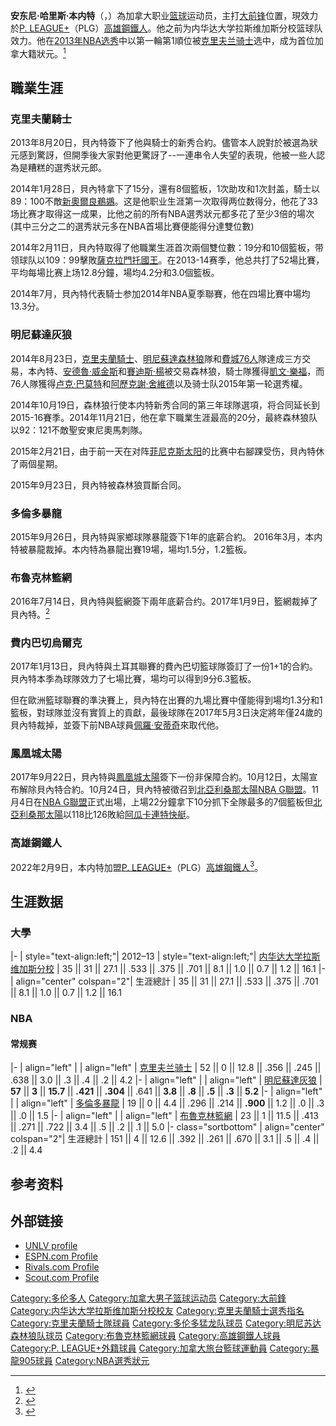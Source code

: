 {{NoteTA|G1=NBA}}
{{Infobox NBA Player
| name = 安东尼·本内特<br>Anthony Bennett
| image = Anthony Bennett by Jeremy Rincon.jpg
| caption = 
| position = [[大前锋|大前锋]]
| height_ft = 6
| height_in = 8
| weight_lb = 245
| league = [[P._LEAGUE+|P. LEAGUE+]]
| team = 高雄鋼鐵人
| number = 20
| nationality = {{CAN}}
| birth_date = {{Birth date and age|1993|3|14}}
| birth_place = {{CAN}}[[安大略省|安大略省]][[多伦多|多伦多]]
| high_school = Findlay Prep
| college = [[内华达大学拉斯维加斯分校|内华达大学拉斯维加斯分校]]（2012–2013）
| draft_year = 2013
| draft_round = 1
| draft_pick = 1
| draft_team = [[克里夫兰骑士|克里夫兰骑士]]
| career_start = 2013年
| career_end = 
| years1 = {{nbay|2013|full=y}}
| team1 = [[克里夫兰骑士|克里夫兰骑士]]
| years2 = {{nbay|2014|full=y}}
| team2 = [[明尼苏达森林狼|明尼苏达森林狼]]
| years3 = {{nbay|2015|full=y}}
| team3 = [[多伦多猛龙|多伦多猛龙]]
| years4 = 2015–2016
| team4 = →[[暴龍905|暴龍905]]
| years5 = {{nbay|2016|full=y}}
| team5 = [[布鲁克林篮网|布鲁克林篮网]]
| years6 = 2016
| team6 = →[[長島籃網|長島籃網]]
| years7 = 2017
| team7 = {{le|費内巴切烏爾克|Fenerbahçe Men's Basketball|費内巴切烏爾克}}
| years8 = 2017
| team8 = [[北亞利桑那太陽|北亞利桑那太陽]]
| years9 = 2017–2018
| team9 = [[緬因紅爪|緬因紅爪]]
| years10 = 2018–2019
| team10 = [[阿瓜卡連特快艇|阿瓜卡連特快艇]]
| years11 = 2021–2022
| team11 = {{tsl|en|Hapoel Jerusalem B.C.|夏普爾耶路撒冷}}
| years12 = 2022–至今
| team12 = [[高雄鋼鐵人|高雄鋼鐵人]]
| highlights =
* [[歐洲籃球聯賽|歐洲籃球聯賽]]冠軍：2017
* AP honorable mention [[NCAA_Men's_Basketball_All-Americans|All-American]]：[[2013_NCAA_Men's_Basketball_All-Americans|2013]]
* [[Mountain_West_Conference|MWC]] Freshman of the Year：2013
* First-team All-MWC：2013
* [[麥當勞高中全明星賽|麥當勞高中全明星賽]]：2012
| medal_templates = 
{{MedalSport | 男子[[篮球|篮球]]}}
{{MedalCountry|{{CAN}}}}
{{MedalCompetition|[[美洲篮球锦标赛|美洲篮球锦标赛]]}}
{{MedalBronze| {{le|2015年美洲篮球锦标赛|2015 FIBA Americas Championship|2015 墨西哥城}} |{{le|加拿大国家男子篮球队|Canada men's national basketball team|團队}}}}
{{MedalCompetition|[[泛美運動會|泛美運動會]]}}
{{MedalSilver|[[2015年泛美运动会|2015 多伦多]] | {{le|加拿大国家男子篮球队|Canada men's national basketball team|團队}}}}
{{MedalCompetition|[[U17世界青年篮球锦标赛|U17世界青年篮球锦标赛]]}}
{{MedalBronze| [[2010年U17世界青年篮球锦标赛|2010 汉堡]] | {{le|加拿大国家男子篮球队|Canada men's national basketball team|團队}}}}
{{MedalCompetition|{{le|U16美洲青年篮球锦标赛|FIBA Americas Under-16 Championship}}}}
{{MedalBronze| {{le|U16美洲青年篮球锦标赛|FIBA Americas Under-16 Championship|2009 门多萨}} | {{le|加拿大国家男子篮球队|Canada men's national basketball team|團队}}}}
}}

'''安东尼·哈里斯·本内特'''（{{lang-en|Anthony Harris Bennett}}，{{bd|1993年|3月14日}}）為加拿大职业[[篮球|篮球]]运动员，主打[[大前锋|大前锋]]位置，現效力於[[P._LEAGUE+|P. LEAGUE+]]（PLG）[[高雄鋼鐵人|高雄鋼鐵人]]。他之前为内华达大学拉斯维加斯分校篮球队效力。他在[[2013年NBA选秀|2013年NBA选秀]]中以第一輪第1順位被[[克里夫兰骑士|克里夫兰骑士]]选中，成为首位加拿大籍狀元。<ref>{{cite web|url=http://sports.yahoo.com/blogs/nba-ball-dont-lie/cleveland-cavaliers-anthony-bennett-no-1-overall-pick-000748649.html|title=Cleveland Cavaliers take Anthony Bennett with No. 1 overall pick in 2013 NBA Draft|date=June 28, 2013|publisher=Yahoo|accessdate=June 28, 2013|archive-date=2013-06-28|archive-url=https://web.archive.org/web/20130628111828/http://sports.yahoo.com/blogs/nba-ball-dont-lie/cleveland-cavaliers-anthony-bennett-no-1-overall-pick-000748649.html|dead-url=no}}</ref>

==職業生涯==
===克里夫蘭騎士===
2013年8月20日，貝內特簽下了他與騎士的新秀合約。儘管本人說對於被選為狀元感到驚訝，但開季後大家對他更驚訝了--一連串令人失望的表現，他被一些人認為是糟糕的選秀狀元郎。

2014年1月28日，貝內特拿下了15分，還有8個籃板，1次助攻和1次封盖，騎士以89：100不敵[[新奧爾良鵜鶘|新奧爾良鵜鶘]]。这是他职业生涯第一次取得两位数得分，他花了33场比赛才取得这一成果，比他之前的所有NBA選秀狀元都多花了至少3倍的場次(其中三分之二的選秀狀元多在NBA首場比賽便能得分達雙位數)

2014年2月11日，貝內特取得了他職業生涯首次兩個雙位數：19分和10個籃板，带领球队以109：99擊敗[[薩克拉門托國王|薩克拉門托國王]]。在2013-14赛季，他总共打了52場比賽，平均每場比赛上场12.8分鐘，場均4.2分和3.0個籃板。

2014年7月，貝內特代表騎士参加2014年NBA夏季聯賽，他在四場比賽中場均13.3分。

===明尼蘇達灰狼===
2014年8月23日，[[克里夫蘭騎士|克里夫蘭騎士]]、[[明尼蘇達森林狼|明尼蘇達森林狼]]隊和[[費城76人|費城76人]]隊達成三方交易，本內特、[[安德魯·威金斯|安德魯·威金斯]]和[[賽迪斯·楊|賽迪斯·楊]]被交易森林狼，騎士隊獲得[[凯文·乐福|凱文·樂福]]，而76人隊獲得[[卢克·巴莫特|卢克·巴莫特]]和[[阿歷克謝·舍維德|阿歷克謝·舍維德]]以及骑士队2015年第一轮選秀權。

2014年10月19日，森林狼行使本内特新秀合同的第三年球隊選項，将合同延长到2015-16賽季。2014年11月21日，他在拿下職業生涯最高的20分，最終森林狼队以92：121不敵聖安東尼奧馬刺隊。

2015年2月21日，由于前一天在对阵[[菲尼克斯太阳|菲尼克斯太阳]]的比赛中右腳踝受伤，貝內特休了兩個星期。

2015年9月23日，貝內特被森林狼買斷合同。

===多倫多暴龍===
2015年9月26日，貝內特與家鄉球隊暴龍簽下1年的底薪合約。
2016年3月，本内特被暴龍裁掉。本内特為暴龍出賽19場，場均1.5分，1.2籃板。

===布魯克林籃網===
2016年7月14日，貝內特與籃網簽下兩年底薪合约。2017年1月9日，籃網裁掉了貝內特。<ref>{{cite web|url=http://www.cbssports.com/fantasy/basketball/news/anthony-bennett-waived-by-brooklyn/|title=Anthony Bennett: Waived by Brooklyn|author=RotoWire Staff|date=Jan 9, 2017|publisher=CBS SPORTS.com|accessdate=2017-01-12|archive-date=2017-01-13|archive-url=https://web.archive.org/web/20170113150649/http://www.cbssports.com/fantasy/basketball/news/anthony-bennett-waived-by-brooklyn/|dead-url=no}}</ref>

===費内巴切烏爾克===
2017年1月13日，貝內特與土耳其聯賽的費內巴切籃球隊簽訂了一份1+1的合約。貝內特本季為球隊效力了七場比賽，場均可以得到9分6.3籃板。

但在歐洲籃球聯賽的準決賽上，貝內特在出賽的九場比賽中僅能得到場均1.3分和1籃板，對球隊並沒有實質上的貢獻，最後球隊在2017年5月3日決定將年僅24歲的貝內特裁掉，並簽下前NBA球員[[佩羅·安蒂奇|佩羅·安蒂奇]]來取代他。

===鳳凰城太陽===
2017年9月22日，貝內特與[[鳳凰城太陽|鳳凰城太陽]]簽下一份非保障合約。10月12日，太陽宣布解除貝內特合約。10月24日，貝內特被徵召到[[北亞利桑那太陽|北亞利桑那太陽]][[NBA_G聯盟|NBA G聯盟]]。11月4日在[[NBA_G聯盟|NBA G聯盟]]正式出場，上場22分鐘拿下10分抓下全隊最多的7個籃板但[[北亞利桑那太陽|北亞利桑那太陽]]以118比126敗給[[阿瓜卡連特快艇|阿瓜卡連特快艇]]。

=== 高雄鋼鐵人 ===
2022年2月9日，本内特加盟[[P._LEAGUE+|P. LEAGUE+]]（PLG）[[高雄鋼鐵人|高雄鋼鐵人]]<ref>{{cite press release |title=虎年開春震撼彈！ NBA選秀狀元Anthony Bennett加盟高雄鋼鐵人 |url=https://pleagueofficial.com/news-detail/220 |publisher=P. LEAGUE+ |accessdate=2022-02-09 |date=2022-02-09 |archive-date=2022-01-28 |archive-url=https://web.archive.org/web/20220128125026/https://pleagueofficial.com/news-detail/220 }}</ref>。

== 生涯数据 ==

=== 大學 ===
{{NBA player statistics start}}
|-
| style="text-align:left;"| 2012–13
| style="text-align:left;"| [[内华达大学拉斯维加斯分校|内华达大学拉斯维加斯分校]]
| 35 || 31 || 27.1 || .533 || .375 || .701 || 8.1 || 1.0 || 0.7 || 1.2 || 16.1
|-
| align="center" colspan="2"| 生涯總計
| 35 || 31 || 27.1 || .533 || .375 || .701 || 8.1 || 1.0 || 0.7 || 1.2 || 16.1
{{S-end}}

=== NBA ===
==== 常规赛 ====
{{NBA player statistics start}}
|-
| align="left" | {{nbay|2013}}
| align="left" | [[克里夫兰骑士|克里夫兰骑士]]
| 52 || 0 || 12.8 || .356 || .245 || .638 || 3.0 || .3 || .4 || .2 || 4.2
|-
| align="left" | {{nbay|2014}}
| align="left" | [[明尼蘇達灰狼|明尼蘇達灰狼]]
| '''57''' || '''3''' || '''15.7''' || '''.421''' || '''.304''' || .641 || '''3.8''' || '''.8''' || '''.5''' || '''.3''' || '''5.2'''
|-
| align="left" | {{nbay|2015}}
| align="left" | [[多倫多暴龍|多倫多暴龍]]
| 19 || 0 || 4.4 || .296 || .214 || '''.900''' || 1.2 || .0 || .3 || .0 || 1.5
|-
| align="left" | {{nbay|2016}}
| align="left" | [[布魯克林籃網|布魯克林籃網]]
| 23 || 1 || 11.5 || .413 || .271 || .722 || 3.4 || .5 || .2 || .1 || 5.0
|- class="sortbottom"
| align="center" colspan="2"| 生涯總計
| 151 || 4 || 12.6 || .392 || .261 || .670 || 3.1 || .5 || .4 || .2 || 4.4
{{S-end}}

== 参考资料 ==
{{reflist}}

== 外部链接 ==
{{commonscat|Anthony Bennett}}
{{basketballstats}}
{{PLG球員資料|plg=119}}
*[https://web.archive.org/web/20130511192053/http://www.unlvrebels.com/sports/m-baskbl/mtt/bennett_anthony00.html UNLV profile]
*[http://espn.go.com/college-sports/basketball/recruiting/player/_/id/103629/anthony-bennett ESPN.com Profile]{{Wayback|url=http://espn.go.com/college-sports/basketball/recruiting/player/_/id/103629/anthony-bennett |date=20130728193123 }}
*[http://rivals.yahoo.com/kentucky/basketball/recruiting/player-Anthony-Bennett-106457;_ylt=AkW57lt.aUZlAv20lM3AZk8jsZB4 Rivals.com Profile]{{Wayback|url=http://rivals.yahoo.com/kentucky/basketball/recruiting/player-Anthony-Bennett-106457;_ylt=AkW57lt.aUZlAv20lM3AZk8jsZB4 |date=20131207193707 }}
*[http://kentucky.scout.com/a.z?s=48&p=8&c=1&nid=4445136 Scout.com Profile]{{Wayback|url=http://kentucky.scout.com/a.z?s=48&p=8&c=1&nid=4445136 |date=20131207191003 }}

{{高雄鋼鐵人現役球員名單}}
{{NBA NumberOne Draft Picks}}
{{2013 NBA Draft}}
{{Authority control}}
{{DEFAULTSORT:Bennett, Anthony}}
[[Category:多伦多人|Category:多伦多人]]
[[Category:加拿大男子篮球运动员|Category:加拿大男子篮球运动员]]
[[Category:大前鋒|Category:大前鋒]]
[[Category:内华达大学拉斯维加斯分校校友|Category:内华达大学拉斯维加斯分校校友]]
[[Category:克里夫蘭騎士選秀指名|Category:克里夫蘭騎士選秀指名]]
[[Category:克里夫蘭騎士隊球員|Category:克里夫蘭騎士隊球員]]
[[Category:多伦多猛龙队球员|Category:多伦多猛龙队球员]]
[[Category:明尼苏达森林狼队球员|Category:明尼苏达森林狼队球员]]
[[Category:布魯克林籃網球員|Category:布魯克林籃網球員]]
[[Category:高雄鋼鐵人球員|Category:高雄鋼鐵人球員]]
[[Category:P._LEAGUE+外籍球員|Category:P. LEAGUE+外籍球員]]
[[Category:加拿大旅台籃球運動員|Category:加拿大旅台籃球運動員]]
[[Category:暴龍905球員|Category:暴龍905球員]]
[[Category:NBA選秀狀元|Category:NBA選秀狀元]]